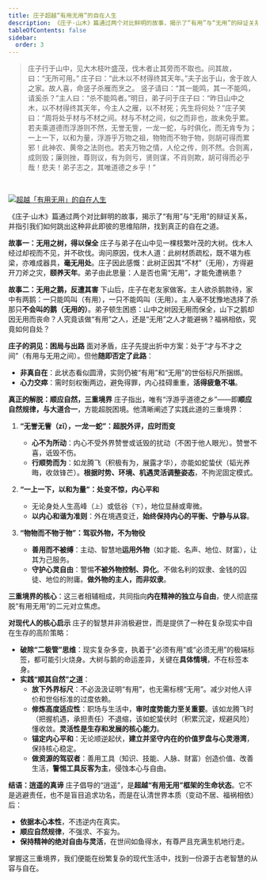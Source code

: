 ```yaml
---
title: 庄子超越“有用无用”的自在人生
description: 《庄子·山木》篇通过两个对比鲜明的故事，揭示了“有用”与“无用”的辩证关系，并指引我们如何跳出这种非此即彼的思维陷阱，找到真正的自在之道。
tableOfContents: false
sidebar:
  order: 3
---
```


> 庄子行于山中，见大木枝叶盛茂，伐木者止其旁而不取也。问其故，曰：“无所可用。” 庄子曰：“此木以不材得终其天年。”夫子出于山，舍于故人之家。故人喜，命竖子杀雁而烹之。 竖子请曰：“其一能鸣，其一不能鸣，请奚杀？”主人曰：“杀不能鸣者。”明日，弟子问于庄子曰：“昨日山中之木，以不材得终其天年，今主人之雁，以不材死；先生将何处？”庄子笑曰：“周将处乎材与不材之间。材与不材之间，似之而非也，故未免乎累。若夫乘道德而浮游则不然，无誉无訾，一龙一蛇，与时俱化，而无肯专为；一上一下，以和为量，浮游乎万物之祖，物物而不物于物，则胡可得而累邪！此神农、黄帝之法则也。若夫万物之情，人伦之传，则不然。合则离，成则毁；廉则挫，尊则议，有为则亏，贤则谋，不肖则欺，胡可得而必乎哉！悲夫！弟子志之，其唯道德之乡乎！”

<br />

<a href="https://fund.lovejade.cn/"><img src="https://lovejade.oss-cn-shenzhen.aliyuncs.com/WealthTracker2.png" alt="超越「有用无用」的自在人生" style="transition: none !important;"  class="no-zoom"/></a>

《庄子·山木》篇通过两个对比鲜明的故事，揭示了“有用”与“无用”的辩证关系，并指引我们如何跳出这种非此即彼的思维陷阱，找到真正的自在之道。

**故事一：无用之树，得以保全**
庄子与弟子在山中见一棵枝繁叶茂的大树。伐木人经过却视而不见，并不砍伐。询问原因，伐木人道：此树材质疏松，既不堪为栋梁，亦难成器具，**毫无用处**。庄子因此感慨：此树正因其“不材”（无用），方得避开刀斧之灾，**颐养天年**。弟子由此思量：人是否也需“无用”，才能免遭祸患？

**故事二：无用之鹅，反遭其害**
下山后，庄子在老友家做客。主人欲杀鹅款待，家中有两鹅：一只能鸣叫（有用），一只不能鸣叫（无用）。主人毫不犹豫地选择了杀那只**不会叫的鹅（无用的）**。弟子顿生困惑：山中之树因无用而保全，山下之鹅却因无用而丧命？人究竟该做“有用”之人，还是“无用”之人才能避祸？福祸相依，究竟如何自处？

**庄子的洞见：困局与出路**
面对矛盾，庄子先提出折中方案：处于“才与不才之间”（有用与无用之间）。但他**随即否定了此路**：
*   **非真自在**：此状态看似圆滑，实则仍被“有用”和“无用”的世俗标尺所捆绑。
*   **心力交瘁**：需时刻权衡两边，避免得罪，内心挂碍重重，**活得疲惫不堪**。

**真正的解脱：顺应自然，三重境界**
庄子指出，唯有“浮游乎道德之乡”——即**顺应自然规律，与大道合一**，方能超脱困境。他清晰阐述了实践此道的三重境界：

1.  **“无誉无訾（zǐ），一龙一蛇”：超脱外评，应时而变**
    *   **心不为所动**：内心不受外界赞誉或诋毁的扰动（不困于他人眼光）。赞誉不喜，诋毁不伤。
    *   **行顺势而为**：如龙腾飞（积极有为，展露才华），亦能如蛇蛰伏（韬光养晦，收敛锋芒）。**根据时势、环境、机遇灵活调整姿态**，不拘泥固定模式。

2.  **“一上一下，以和为量”：处变不惊，内心平和**
    *   无论身处人生高峰（`上`）或低谷（`下`），地位显赫或卑微。
    *   **以内心和谐为准则**：外在境遇变迁，**始终保持内心的平衡、宁静与从容**。

3.  **“物物而不物于物”：驾驭外物，不为物役**
    *   **善用而不被缚**：主动、智慧地**运用外物**（如才能、名声、地位、财富），让其为己服务。
    *   **守护心灵自由**：警惕**不被外物控制、异化**。不做名利的奴隶、金钱的囚徒、地位的附庸。**做外物的主人，而非奴隶**。

**三重境界的核心**：这三者相辅相成，共同指向**内在精神的独立与自由**，使人彻底摆脱“有用无用”的二元对立焦虑。

**对现代人的核心启示**
庄子的智慧并非消极避世，而是提供了一种在复杂现实中自在生存的高阶策略：

*   **破除“二极管”思维**：现实复杂多变，执着于“必须有用”或“必须无用”的极端标签，都可能引火烧身。大树与鹅的命运差异，关键在**具体情境**，不在标签本身。
*   **实践“顺其自然”之道**：
    *   **放下外界标尺**：不必汲汲证明“有用”，也无需标榜“无用”。减少对他人评价和世俗标准的过度依赖。
    *   **修炼高度适应性**：职场与生活中，**审时度势能力至关重要**。该如龙腾飞时（把握机遇，承担责任）不退缩，该如蛇蛰伏时（积累沉淀，规避风险）懂收敛。**灵活性是生存和发展的核心能力**。
    *   **锚定内心平和**：无论顺逆起伏，**建立并坚守内在的价值罗盘与心灵港湾**，保持核心稳定。
    *   **做资源的驾驭者**：善用工具（知识、技能、人脉、财富）创造价值、改善生活，**警惕工具反客为主**，侵蚀本心与自由。

**结语：逍遥的真谛**
庄子倡导的“逍遥”，是**超越“有用无用”框架的生命状态**。它不是逃避责任，也不是盲目追求功名，而是在认清世界本质（变动不居、福祸相依）后：
*   **依据本心本性**，不违逆内在真实。
*   **顺应自然规律**，不强求、不妄为。
*   **保持精神的绝对自由与灵活**，在世间如鱼得水，有尊严且充满生机地行走。

掌握这三重境界，我们便能在纷繁复杂的现代生活中，找到一份源于古老智慧的从容与自在。